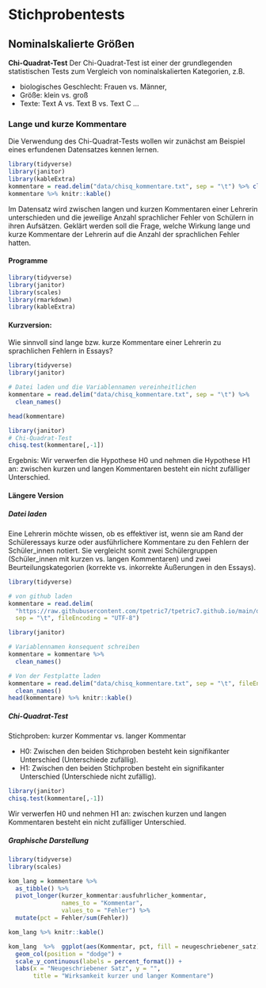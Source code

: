 # Stichprobentests

## Nominalskalierte Größen

**Chi-Quadrat-Test** Der Chi-Quadrat-Test ist einer der grundlegenden statistischen Tests zum Vergleich von nominalskalierten Kategorien, z.B.

-   biologisches Geschlecht: Frauen vs. Männer,
-   Größe: klein vs. groß
-   Texte: Text A vs. Text B vs. Text C ...

### Lange und kurze Kommentare

Die Verwendung des Chi-Quadrat-Tests wollen wir zunächst am Beispiel eines erfundenen Datensatzes kennen lernen.

```r
library(tidyverse)
library(janitor)
library(kableExtra)
kommentare = read.delim("data/chisq_kommentare.txt", sep = "\t") %>% clean_names()
kommentare %>% knitr::kable()
```

Im Datensatz wird zwischen langen und kurzen Kommentaren einer Lehrerin unterschieden und die jeweilige Anzahl sprachlicher Fehler von Schülern in ihren Aufsätzen. Geklärt werden soll die Frage, welche Wirkung lange und kurze Kommentare der Lehrerin auf die Anzahl der sprachlichen Fehler hatten.

#### Programme

```r
library(tidyverse)
library(janitor)
library(scales)
library(rmarkdown)
library(kableExtra)
```

#### Kurzversion:

Wie sinnvoll sind lange bzw. kurze Kommentare einer Lehrerin zu sprachlichen Fehlern in Essays?

```r
library(tidyverse)
library(janitor)

# Datei laden und die Variablennamen vereinheitlichen
kommentare = read.delim("data/chisq_kommentare.txt", sep = "\t") %>% 
  clean_names()

head(kommentare)

library(janitor)
# Chi-Quadrat-Test
chisq.test(kommentare[,-1])

```

Ergebnis: Wir verwerfen die Hypothese H0 und nehmen die Hypothese H1 an: zwischen kurzen und langen Kommentaren besteht ein nicht zufälliger Unterschied.

#### Längere Version

##### Datei laden

Eine Lehrerin möchte wissen, ob es effektiver ist, wenn sie am Rand der Schüleressays kurze oder ausführlichere Kommentare zu den Fehlern der Schüler_innen notiert. Sie vergleicht somit zwei Schülergruppen (Schüler_innen mit kurzen vs. langen Kommentaren) und zwei Beurteilungskategorien (korrekte vs. inkorrekte Äußerungen in den Essays).

```r
library(tidyverse)

# von github laden
kommentare = read.delim(
  "https://raw.githubusercontent.com/tpetric7/tpetric7.github.io/main/data/chisq_kommentare.txt",
  sep = "\t", fileEncoding = "UTF-8")

library(janitor)

# Variablennamen konsequent schreiben
kommentare = kommentare %>% 
  clean_names()

# Von der Festplatte laden
kommentare = read.delim("data/chisq_kommentare.txt", sep = "\t", fileEncoding = "UTF-8") %>% 
  clean_names()
head(kommentare) %>% knitr::kable()

```

##### Chi-Quadrat-Test

Stichproben: kurzer Kommentar vs. langer Kommentar

-   H0: Zwischen den beiden Stichproben besteht kein signifikanter Unterschied (Unterschiede zufällig).
-   H1: Zwischen den beiden Stichproben besteht ein signifikanter Unterschied (Unterschiede nicht zufällig).

```r
library(janitor)
chisq.test(kommentare[,-1])

```

Wir verwerfen H0 und nehmen H1 an: zwischen kurzen und langen Kommentaren besteht ein nicht zufälliger Unterschied.

##### Graphische Darstellung

```r
library(tidyverse)
library(scales)

kom_lang = kommentare %>% 
  as_tibble() %>% 
  pivot_longer(kurzer_kommentar:ausfuhrlicher_kommentar, 
               names_to = "Kommentar",
               values_to = "Fehler") %>% 
  mutate(pct = Fehler/sum(Fehler))

kom_lang %>% knitr::kable()

kom_lang  %>%  ggplot(aes(Kommentar, pct, fill = neugeschriebener_satz)) +
  geom_col(position = "dodge") +
  scale_y_continuous(labels = percent_format()) +
  labs(x = "Neugeschriebener Satz", y = "",
       title = "Wirksamkeit kurzer und langer Kommentare")

```
